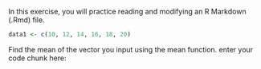 In this exercise, you will practice reading and modifying an R Markdown (.Rmd) file.

``` r
data1 <- c(10, 12, 14, 16, 18, 20)
```

Find the mean of the vector you input using the mean function.
enter your code chunk here:

```r

````
